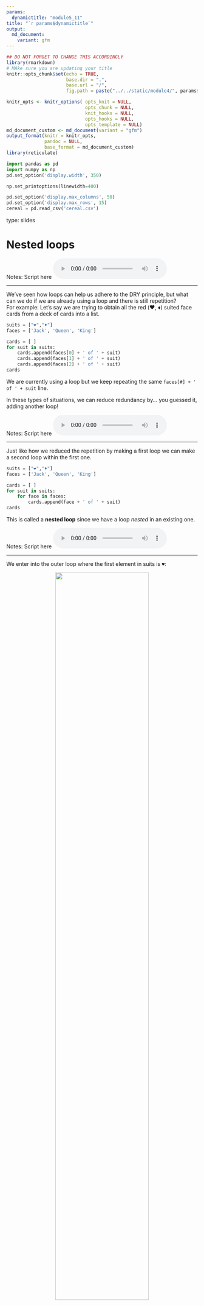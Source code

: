 ```yaml
---
params:
  dynamictitle: "module5_11"
title: "`r params$dynamictitle`"
output: 
  md_document:
    variant: gfm
---
```



```r
## DO NOT FORGET TO CHANGE THIS ACCORDINGLY 
library(rmarkdown)
# MAke sure you are updating your title 
knitr::opts_chunk$set(echo = TRUE,
                      base.dir = ".", 
                      base.url = "/",
                      fig.path = paste("../../static/module4/", params$dynamictitle,"/", sep = ""))

knitr_opts <- knitr_options( opts_knit = NULL,
                             opts_chunk = NULL,
                             knit_hooks = NULL,
                             opts_hooks = NULL,
                             opts_template = NULL)
md_document_custom <- md_document(variant = "gfm")
output_format(knitr = knitr_opts,
              pandoc = NULL,
              base_format = md_document_custom)
library(reticulate)

```


```python
import pandas as pd
import numpy as np
pd.set_option('display.width', 350)

np.set_printoptions(linewidth=400)

pd.set_option('display.max_columns', 50)
pd.set_option('display.max_rows', 15)
cereal = pd.read_csv('cereal.csv')
```

type: slides


# Nested loops

Notes: Script here
<html>
<audio controls >
  <source src="/placeholder_audio.mp3" />
</audio></html>

---

We've seen how loops can help us adhere to the DRY principle, but what can we do if we are already using a loop and there is still repetition?     
For example: Let's say we are trying to obtain all the red (♥️, ♦️) suited face cards from a deck of cards into a list.

```python
suits = ["❤︎","♦"]
faces = ['Jack', 'Queen', 'King']

cards = [ ]
for suit in suits:
    cards.append(faces[0] + ' of ' + suit)
    cards.append(faces[1] + ' of ' + suit)
    cards.append(faces[2] + ' of ' + suit)
cards
```

We are currently using a loop but we keep repeating the same `faces[#] + ' of ' + suit` line. 

In these types of situations, we can reduce redundancy by... you guessed it, adding another loop! 

Notes: Script here
<html>
<audio controls >
  <source src="/placeholder_audio.mp3" />
</audio></html>

---

Just like how we reduced the repetition by making a first loop we can make a second loop within the first one. 
```python
suits = ["❤︎","♦︎"]
faces = ['Jack', 'Queen', 'King']

cards = [ ]
for suit in suits:
    for face in faces: 
        cards.append(face + ' of ' + suit)
cards
```

This is called a **nested loop** since we have a loop *nested* in an existing one. 

Notes: Script here
<html>
<audio controls >
  <source src="/placeholder_audio.mp3" />
</audio></html>

---

We enter into the outer loop where the first element in suits is `♥️`:

<center><img src='/module5/nested1.png' width="70%"></center>

Notes: Script here
<html>
<audio controls >
  <source src="/placeholder_audio.mp3" />
</audio></html>

---


The next line indicates to enter a second loop, which iterate over the list `faces`.  The first element in this list is `Jack`:

<center><img src='/module5/nested2.png' width="70%"></center>

Notes: Script here
<html>
<audio controls >
  <source src="/placeholder_audio.mp3" />
</audio></html>

---

The next line of code creates a string containing the suit (`♥️`)  and the face (`Jack`) in the current iterations and append it to the list `cards`:


<center><img src='/module5/nested3.png' width="70%"></center>

Notes: Script here
<html>
<audio controls >
  <source src="/placeholder_audio.mp3" />
</audio></html>

---

Once we have appended this to `cards`, the inner loop moves onto the second element - `Queen` in the `faces` list.    
Notice how we are still on the first element (`♥️`) in the `suit` list.  

<center><img src='/module5/nested4.png' width="70%"></center>

Notes: Script here
<html>
<audio controls >
  <source src="/placeholder_audio.mp3" />.
</audio></html>

---


We create a string containing the suit (`♥️`) and the face (`Queen`) of this current iteration which is `Queen of ♥️`  and add it to the list `cards`:


<center><img src='/module5/nested5.png' width="70%"></center>

Notes: Script here
<html>
<audio controls >
  <source src="/placeholder_audio.mp3" />
</audio></html>

---


Since we finish all the code in the inner loop's second iteration we can move on the third element in `faces` which is `King`:

<center><img src='/module5/nested6.png' width="70%"></center>

Notes: Script here
<html>
<audio controls >
  <source src="/placeholder_audio.mp3" />
</audio></html>

---


The string `King of ♥️` is added to the `cards` list:

<center><img src='/module5/nested7.png' width="70%"></center>

 Now we have finished all the elements in the inner loop, where do we go now? 

Notes: Script here
<html>
<audio controls >
  <source src="/placeholder_audio.mp3" />
</audio></html>

---

Only now, that all the elements in `faces` have been iterated over can we move on to the next iteration in the outer loop.  This consists of iteration to the next element (`♦️`)  in `suits`:

<center><img src='/module5/nested8.png' width="70%"></center>

Notes: Script here
<html>
<audio controls >
  <source src="/placeholder_audio.mp3" />
</audio></html>

---


We  restart iterating over `faces` again in the inner loop, starting with `Jack`:

<center><img src='/module5/nested9.png' width="70%"></center>

Notes: Script here
<html>
<audio controls >
  <source src="/placeholder_audio.mp3" />
</audio></html>

---

We iterate over each element in `faces` appending the strings  `'Jack of ♦'`, `'Queen of ♦'`, `'King of ♦'` at each iteration until reaching the end of `faces`:

<center><img src='/module5/nested10.png' width="70%"></center>

Notes: Script here
<html>
<audio controls >
  <source src="/placeholder_audio.mp3" />
</audio></html>

---

Since we have reached the end of both lists `suits` and `faces`, all the iterations in the inner and outer loops have finished.  We exit the loops and executes the next line of code which outputs `cards`.

<center><img src='/module5/nested11.png' width="70%"></center>

Notes: Script here
<html>
<audio controls >
  <source src="/placeholder_audio.mp3" />
</audio></html>

---


```python
cards = [ ]
for suit in suits:
    print(suit)
    for face in faces: 
        print(face)
        cards.append(face + ' of ' + suit)
cards
```
By looking at the output, we notice that all the heart(♥️) face cards are added to the list first.  That means the first iteration of the outer loop waits for the inner loop to finish going through all the faces before starting the next suit iteration.  Python then re-iterates over the inner loop again for the second item (♦️) in the outer loop. 

The outer loop cannot move onto its next iteration until the inner loop has reached the last item in its collection. 


Notes: Script here
<html>
<audio controls >
  <source src="/placeholder_audio.mp3" />
</audio></html>

---

Let's see exactly what is happening again in the animation below:

<center><img src='/module5/loop33.gif' width="90%"></center>


Notes: Script here
<html>
<audio controls >
  <source src="/placeholder_audio.mp3" />
</audio></html>

---

# Let’s practice what we learned!

Notes: Script here
<html>
<audio controls >
  <source src="/placeholder_audio.mp3" />


